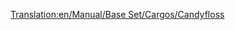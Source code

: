 [[Translation:en/Manual/Base Set/Cargos/Candyfloss]]

{{fr/Cargaison|nom=Barbe à papa
|image=en/CandyflossForest.png
|produit=[[fr/Manual/Base Set/Industries/Forêt de barbe à papa|Forêt de barbe à papa]]
|accepté=[[en/Usine de bonbons/F|Usine de bonbons]]
}}
{{fr/Amorce}}